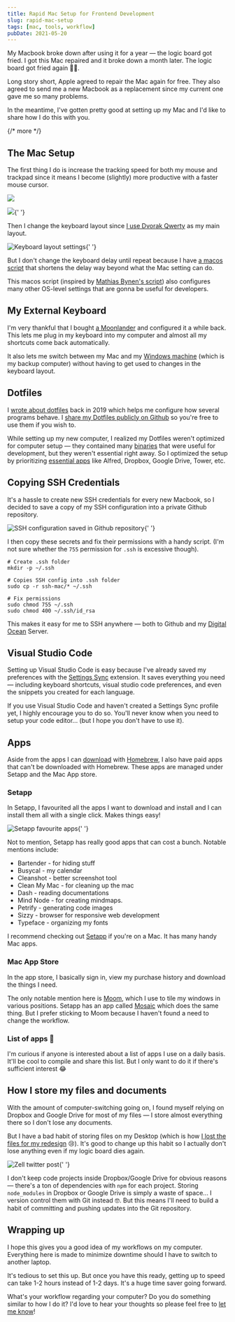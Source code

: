 ```yaml
---
title: Rapid Mac Setup for Frontend Development
slug: rapid-mac-setup
tags: [mac, tools, workflow]
pubDate: 2021-05-20
---
```


My Macbook broke down after using it for a year — the logic board got fried. I got this Mac repaired and it broke down a month later. The logic board got fried again 🤦‍♂️.

Long story short, Apple agreed to repair the Mac again for free. They also agreed to send me a new Macbook as a replacement since my current one gave me so many problems.

In the meantime, I've gotten pretty good at setting up my Mac and I'd like to share how I do this with you.

{/* more */}

## The Mac Setup

The first thing I do is increase the tracking speed for both my mouse and trackpad since it means I become (slightly) more productive with a faster mouse cursor.

<Image
  src='/images/2021/rapid-mac-setup/trackpad-speed.png'
  caption='Trackpad speed settings'
/>

<Image
  src='/images/2021/rapid-mac-setup/mouse-speed.png'
  caption='Mouse speed settings'
/>{' '}

Then I change the keyboard layout since [I use Dvorak Qwerty](https://zellwk.com/blog/dvorak/) as my main layout.

<Image
  src='/images/2021/rapid-mac-setup/keyboard-layout-settings.png'
  alt='Keyboard layout settings'
/>{' '}

But I don't change the keyboard delay until repeat because I have [a macos script](https://github.com/zellwk/dotfiles/blob/master/mac/macos) that shortens the delay way beyond what the Mac setting can do.

This macos script (inspired by [Mathias Bynen's script](https://github.com/mathiasbynens/dotfiles/blob/main/.macos)) also configures many other OS-level settings that are gonna be useful for developers.

## My External Keyboard

I'm very thankful that I bought [a Moonlander](https://zellwk.com/blog/moonlander/) and configured it a while back. This lets me plug in my keyboard into my computer and almost all my shortcuts come back automatically.

It also lets me switch between my Mac and my [Windows machine](https://zellwk.com/blog/windows-wsl/) (which is my backup computer) without having to get used to changes in the keyboard layout.

## Dotfiles

I [wrote about dotfiles](/blog/mac-setup-2) back in 2019 which helps me configure how several programs behave. I [share my Dotfiles publicly on Github](https://github.com/zellwk/dotfiles) so you're free to use them if you wish to.

While setting up my new computer, I realized my Dotfiles weren't optimized for computer setup — they contained many [binaries](https://github.com/zellwk/dotfiles/blob/master/mac/brew-binaries.sh) that were useful for development, but they weren't essential right away. So I optimized the setup by prioritizing [essential apps](https://github.com/zellwk/dotfiles/blob/master/mac/brew-essentials.sh) like Alfred, Dropbox, Google Drive, Tower, etc.

## Copying SSH Credentials

It's a hassle to create new SSH credentials for every new Macbook, so I decided to save a copy of my SSH configuration into a private Github repository.

<Image
  src='/images/2021/rapid-mac-setup/github-repo.png'
  alt='SSH configuration saved in Github repository'
/>{' '}

I then copy these secrets and fix their permissions with a handy script. (I'm not sure whether the `755` permission for `.ssh` is excessive though).

```shell
# Create .ssh folder
mkdir -p ~/.ssh

# Copies SSH config into .ssh folder
sudo cp -r ssh-mac/* ~/.ssh

# Fix permissions
sudo chmod 755 ~/.ssh
sudo chmod 400 ~/.ssh/id_rsa
```

This makes it easy for me to SSH anywhere — both to Github and my [Digital Ocean](https://m.do.co/c/64daa7a7a455) Server.

## Visual Studio Code

Setting up Visual Studio Code is easy because I've already saved my preferences with the [Settings Sync](https://marketplace.visualstudio.com/items?itemName=Shan.code-settings-sync) extension. It saves everything you need — including keyboard shortcuts, visual studio code preferences, and even the snippets you created for each language.

If you use Visual Studio Code and haven't created a Settings Sync profile yet, I highly encourage you to do so. You'll never know when you need to setup your code editor... (but I hope you don't have to use it).

## Apps

Aside from the apps I can [download](https://github.com/zellwk/dotfiles/blob/master/mac/brew-essentials.sh) with [Homebrew](https://zellwk.com/blog/homebrew/), I also have paid apps that can't be downloaded with Homebrew. These apps are managed under Setapp and the Mac App store.

### Setapp

In Setapp, I favourited all the apps I want to download and install and I can install them all with a single click. Makes things easy!

<Image
  src='/images/2021/rapid-mac-setup/setapp.png'
  alt='Setapp favourite apps'
/>{' '}

Not to mention, Setapp has really good apps that can cost a bunch. Notable mentions include:

- Bartender - for hiding stuff
- Busycal - my calendar
- Cleanshot - better screenshot tool
- Clean My Mac - for cleaning up the mac
- Dash - reading documentations
- Mind Node - for creating mindmaps.
- Petrify - generating code images
- Sizzy - browser for responsive web development
- Typeface - organizing my fonts

I recommend checking out [Setapp](https://setapp.sjv.io/c/2100771/344537/5114) if you're on a Mac. It has many handy Mac apps.

### Mac App Store

In the app store, I basically sign in, view my purchase history and download the things I need.

The only notable mention here is [Moom](https://manytricks.com/moom/), which I use to tile my windows in various positions. Setapp has an app called [Mosaic](https://setapp.sjv.io/c/2100771/354736/5114) which does the same thing. But I prefer sticking to Moom because I haven't found a need to change the workflow.

### List of apps 🤔

I'm curious if anyone is interested about a list of apps I use on a daily basis. It'll be cool to compile and share this list. But I only want to do it if there's sufficient interest 😂

## How I store my files and documents

With the amount of computer-switching going on, I found myself relying on Dropbox and Google Drive for most of my files — I store almost everything there so I don't lose any documents.

But I have a bad habit of storing files on my Desktop (which is how [I lost the files for my redesign](https://twitter.com/zellwk/status/1389266479409889280?s=20) 😢). It's good to change up this habit so I actually don't lose anything even if my logic board dies again.

<Image
  src='/images/2021/rapid-mac-setup/twitter-post.png'
  alt='Zell twitter post'
/>{' '}

I don't keep code projects inside Dropbox/Google Drive for obvious reasons — there's a ton of dependencies with `npm` for each project. Storing `node_modules` in Dropbox or Google Drive is simply a waste of space... I version control them with Git instead 🤓. But this means I'll need to build a habit of committing and pushing updates into the Git repository.

## Wrapping up

I hope this gives you a good idea of my workflows on my computer. Everything here is made to minimize downtime should I have to switch to another laptop.

It's tedious to set this up. But once you have this ready, getting up to speed can take 1-2 hours instead of 1-2 days. It's a huge time saver going forward.

What's your workflow regarding your computer? Do you do something similar to how I do it? I'd love to hear your thoughts so please feel free to [let me know](https://zellwk.com/contact)!
